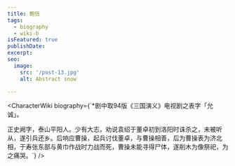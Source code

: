 ```yaml
---
title: 鲍信
tags:
  - biography
  - wiki-b
isFeatured: true
publishDate:
excerpt:
seo:
  image:
    src: '/post-13.jpg'
    alt: Abstract snow

---
```



<CharacterWiki
  biography={`*剧中取94版《三国演义》电视剧之表字「允诚」。
  
  正史阙字，泰山平阳人。少有大志，劝说袁绍于董卓初到洛阳时诛杀之，未被听从，遂引兵还乡。后响应曹操，起兵讨伐董卓，与曹操相善，后为曹操表为济北相，于寿张东部与黄巾作战时力战而死，曹操未能寻得尸体，遂削木为像祭祀，为之痛哭。`}
/>
